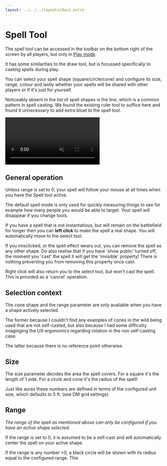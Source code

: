 ```yaml
---
layout: ../../../layouts/docs.astro
---
```


# Spell Tool

The spell tool can be accessed in the toolbar on the bottom right of the screen by all players, but only in [Play mode](/docs/tools-overview/#toolbar-and-modes).

It has some similarities to the draw tool, but is focussed specifically to casting spells during play.

You can select your spell shape (square/circle/cone) and configure its size, range, colour and lastly whether your spells will be shared with other players or if it's just for yourself.

Noticeably absent in the list of spell shapes is the line, which is a common pattern in spell casting.
We found the existing ruler tool to suffice here and found it unnecessary to add extra bloat to the spell tool.

<video autoplay loop muted style="max-width: min(680px, 75vw);">
    <source src="/blog/release-0.25/spell.webm" type="video/webm" />
    <source src="/blog/release-0.25/spell.mp4" type="video/mp4" />
</video>

## General operation

Unless range is set to 0, your spell will follow your mouse at all times when you have the Spell tool active.

The default spell mode is only used for quickly measuring things to see for example how many people you would be able to target.
Your spell will disappear if you change tools.

If you have a spell that is not instantatious, but will remain on the battlefield for longer then you can **left click** to make the spell a real shape.
You will automatically move to the select tool.

If you misclicked, or the spell effect wears out, you can remove the spell as any other shape.
Do also realise that if you have 'show public' turned off, the moment you 'cast' the spell it will get the 'invisible' property!
There is nothing preventing you from removing this property once cast.

Right click will also return you to the select tool, but won't cast the spell.
This is provided as a 'cancel' operation.

## Selection context

The cone shape and the range parameter are only available when you have a shape actively selected.

The former because I couldn't find any examples of cones in the wild being used that are not self-casted,
but also because I had some difficulty imaginging the UX ergonomics regarding rotation in the non self-casting case.

The latter because there is no reference point otherwise.

## Size

The size parameter decides the area the spell covers.
For a square it's the length of 1 side.
For a circle and cone it's the radius of the spell!

Just like auras these numbers are defined in terms of the configured unit size, which defaults to 5 ft. (see DM grid settings)

## Range

_The range of the spell as mentioned above can only be configured if you have an active shape selected._

If the range is set to 0, it is assumed to be a self-cast and will automatically center the spell on your active shape.

If the range is any number >0, a black circle will be shown with its radius equal to the configured range.
This
